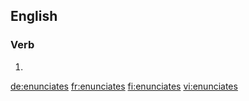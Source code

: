 ==English==

===Verb===
{{head|en|verb form}}

# {{en-third-person singular of|enunciate}}

[[de:enunciates]]
[[fr:enunciates]]
[[fi:enunciates]]
[[vi:enunciates]]